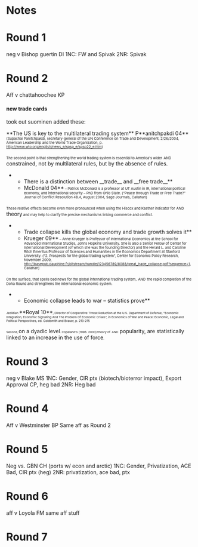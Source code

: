 =Notes= 

=Round 1= 
neg v Bishop guertin DI
1NC: FW and Spivak
2NR: Spivak

=Round 2= 
Aff v chattahoochee KP

====new trade cards==== 
took out suominen
added these:

<span class="StyleBoldUnderline">**The US is key to the multilateral trading system**</span>
<span class="AuthorYear">P</span>**anitchpakdi 0<span class="AuthorYear">4</span>**<span style="font-size: 7pt;"> (Supachai Panitchpakdi, secretary-general of the UN Conference on Trade and Development, 2/26/2004, American Leadership and the World Trade Organization, p. http://www.wto.org/english/news_e/spsp_e/spsp22_e.htm)</span>

<span style="font-size: 7pt;">The second point is that strengthening the world trading system is essential to America's wider</span>
<span style="font-size: 7pt;">AND</span>
<span class="StyleBoldUnderline">constrained, not by multilateral rules, but by the absence of rules.</span>

**There is a distinction between __trade__ and __free trade__**
**McDonald 04**<span style="font-size: 7pt;"> – Patrick McDonald is a professor at UT Austin in IR, international political economy, and international security – PhD from Ohio State. (“Peace through Trade or Free Trade?” Journal of Conflict Resolution 48.4, August 2004, Sage Journals, Callahan)</span>

<span style="font-size: 7pt;">These relative effects become even more pronounced when using the Hiscox and Kastner indicator for</span>
<span style="font-size: 7pt;">AND</span>
<span class="StyleBoldUnderline">theory</span><span style="font-size: 7pt;"> and may help to clarify the precise mechanisms linking commerce and conflict.</span>

**Trade collapse kills the global economy and trade growth solves it**
**Krueger 09**<span style="font-size: 7pt;"> – Anne Krueger is Professor of International Economics at the School for Advanced International Studies, Johns Hopkins University. She is also a Senior Fellow of Center for International Development (of which she was the founding Director) and the Herald L. and Caroline Ritch Emeritus Professor of Sciences and Humanities in the Economics Department at Stanford University. (“2. Prospects for the global trading system”, Center for Economic Policy Research, November 2009, [[http://basepub.dauphine.fr/bitstream/handle/123456789/8088/great_trade_collapse.pdf?sequence=1]], Callahan)</span>

<span style="font-size: 7pt;">On the surface, that spells bad news for the global international trading system,</span>
<span style="font-size: 7pt;">AND</span>
<span style="font-size: 7pt;">the rapid completion of the Doha Round and strengthens the international economic system.</span>


**Economic collapse leads to war – statistics prove**
<span style="font-size: 6pt;">Jedidiah </span>**Royal 10**<span style="font-size: 6pt;">, Director of Cooperative Threat Reduction at the U.S. Department of Defense, “Economic Integration, Economic Signalling And The Problem Of Economic Crises”, in Economics of War and Peace: Economic, Legal and Political Perspectives, ed. Goldsmith and Brauer, p. 213-215</span>

<span style="font-size: 6pt;">Second, </span><span class="StyleBoldUnderline">on a dyadic level</span><span style="font-size: 6pt;">. Copeland's (1996. 2000) theory of</span>
<span style="font-size: 6pt;">AND</span>
<span class="StyleBoldUnderline">popularity, </span>are statistically linked to<span class="StyleBoldUnderline"> an increase in </span>the use of force<span style="font-size: 6pt;">.</span>

=Round 3= 
neg v Blake MS
1NC: Gender, CIR ptx (biotech/bioterror impact), Export Approval CP, heg bad
2NR: Heg bad

=Round 4= 

Aff v Westminster BP
Same aff as Round 2

=Round 5= 

Neg vs. GBN CH (ports w/ econ and arctic)
1NC: Gender, Privatization, ACE Bad, CIR ptx (heg)
2NR: privatization, ace bad, ptx

=Round 6= 
aff v Loyola FM
same aff stuff


=Round 7=